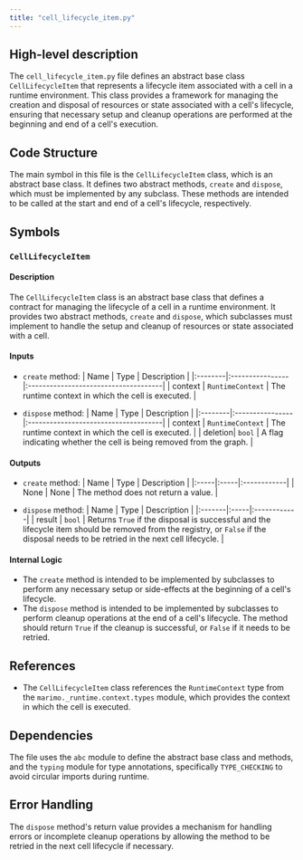 ```yaml
---
title: "cell_lifecycle_item.py"
---
```


## High-level description

The `cell_lifecycle_item.py` file defines an abstract base class `CellLifecycleItem` that represents a lifecycle item associated with a cell in a runtime environment. This class provides a framework for managing the creation and disposal of resources or state associated with a cell's lifecycle, ensuring that necessary setup and cleanup operations are performed at the beginning and end of a cell's execution.

## Code Structure

The main symbol in this file is the `CellLifecycleItem` class, which is an abstract base class. It defines two abstract methods, `create` and `dispose`, which must be implemented by any subclass. These methods are intended to be called at the start and end of a cell's lifecycle, respectively.

## Symbols

### `CellLifecycleItem`
#### Description
The `CellLifecycleItem` class is an abstract base class that defines a contract for managing the lifecycle of a cell in a runtime environment. It provides two abstract methods, `create` and `dispose`, which subclasses must implement to handle the setup and cleanup of resources or state associated with a cell.

#### Inputs
- `create` method:
  | Name    | Type            | Description                          |
  |:--------|:----------------|:-------------------------------------|
  | context | `RuntimeContext` | The runtime context in which the cell is executed. |

- `dispose` method:
  | Name    | Type            | Description                          |
  |:--------|:----------------|:-------------------------------------|
  | context | `RuntimeContext` | The runtime context in which the cell is executed. |
  | deletion| `bool`          | A flag indicating whether the cell is being removed from the graph. |

#### Outputs
- `create` method:
  | Name | Type | Description |
  |:-----|:-----|:------------|
  | None | None | The method does not return a value. |

- `dispose` method:
  | Name   | Type | Description |
  |:-------|:-----|:------------|
  | result | `bool` | Returns `True` if the disposal is successful and the lifecycle item should be removed from the registry, or `False` if the disposal needs to be retried in the next cell lifecycle. |

#### Internal Logic
- The `create` method is intended to be implemented by subclasses to perform any necessary setup or side-effects at the beginning of a cell's lifecycle.
- The `dispose` method is intended to be implemented by subclasses to perform cleanup operations at the end of a cell's lifecycle. The method should return `True` if the cleanup is successful, or `False` if it needs to be retried.

## References

- The `CellLifecycleItem` class references the `RuntimeContext` type from the `marimo._runtime.context.types` module, which provides the context in which the cell is executed.

## Dependencies

The file uses the `abc` module to define the abstract base class and methods, and the `typing` module for type annotations, specifically `TYPE_CHECKING` to avoid circular imports during runtime.

## Error Handling

The `dispose` method's return value provides a mechanism for handling errors or incomplete cleanup operations by allowing the method to be retried in the next cell lifecycle if necessary.